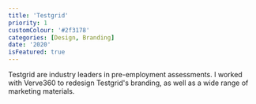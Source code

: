 ```yaml
---
title: 'Testgrid'
priority: 1
customColour: '#2f3178'
categories: [Design, Branding]
date: '2020'
isFeatured: true
---
```


Testgrid are industry leaders in pre-employment assessments. I worked with Verve360 to redesign Testgrid's branding, as well as a wide range of marketing materials.
